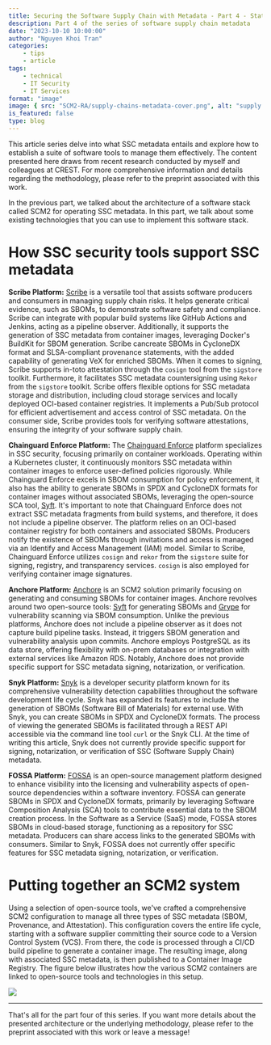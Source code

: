 ```yaml
---
title: Securing the Software Supply Chain with Metadata - Part 4 - State of practice
description: Part 4 of the series of software supply chain metadata
date: "2023-10-10 10:00:00"
author: "Nguyen Khoi Tran"
categories:
    - tips
    - article
tags:
    - technical
    - IT Security
    - IT Services
format: "image"
image: { src: "SCM2-RA/supply-chains-metadata-cover.png", alt: "supply chain" }
is_featured: false
type: blog
---
```



This article series delve into what SSC metadata entails and explore how to establish a suite of software tools to manage them effectively. The content presented here draws from recent research conducted by myself and colleagues at CREST. For more comprehensive information and details regarding the methodology, please refer to the preprint associated with this work.

In the previous part, we talked about the architecture of a software stack called SCM2 for operating SSC metadata. In this part, we talk about some existing technologies that you can use to implement this software stack. 

# How SSC security tools support SSC metadata

**Scribe Platform:** [Scribe](https://scribesecurity.com/scribe-platform/) is a versatile tool that assists software producers and consumers in managing supply chain risks. It helps generate critical evidence, such as SBOMs, to demonstrate software safety and compliance. Scribe can integrate with popular build systems like GitHub Actions and Jenkins, acting as a pipeline observer. Additionally, it supports the generation of SSC metadata from container images, leveraging Docker's BuildKit for SBOM generation. Scribe cancreate SBOMs in CycloneDX format and SLSA-compliant provenance statements, with the added capability of generating VeX for enriched SBOMs. When it comes to signing, Scribe supports in-toto attestation through the `cosign` tool from the `sigstore` toolkit. Furthermore, it facilitates SSC metadata countersigning using `Rekor` from the `sigstore` toolkit. Scribe offers flexible options for SSC metadata storage and distribution, including cloud storage services and locally deployed OCI-based container registries. It implements a Pub/Sub protocol for efficient advertisement and access control of SSC metadata. On the consumer side, Scribe provides tools for verifying software attestations, ensuring the integrity of your software supply chain.

**Chainguard Enforce Platform:** The [Chainguard Enforce](https://www.chainguard.dev/chainguard-enforce) platform specializes in SSC security, focusing primarily on container workloads. Operating within a Kubernetes cluster, it continuously monitors SSC metadata within container images to enforce user-defined policies rigorously. While Chainguard Enforce excels in SBOM consumption for policy enforcement, it also has the ability to generate SBOMs in SPDX and CycloneDX formats for container images without associated SBOMs, leveraging the open-source SCA tool, [Syft](https://github.com/anchore/syft). It's important to note that Chainguard Enforce does not extract SSC metadata fragments from build systems, and therefore, it does not include a pipeline observer. The platform relies on an OCI-based container registry for both containers and associated SBOMs. Producers notify the existence of SBOMs through invitations and access is managed via an Identify and Access Management (IAM) model. Similar to Scribe, Chainguard Enforce utilizes `cosign` and `rekor` from the `sigstore` suite for signing, registry, and transparency services. `cosign` is also employed for verifying container image signatures.

**Anchore Platform:** [Anchore](https://anchore.com/opensource/) is an SCM2 solution primarily focusing on generating and consuming SBOMs for container images. Anchore revolves around two open-source tools: [Syft](https://github.com/anchore/syft) for generating SBOMs and [Grype](https://github.com/anchore/grype) for vulnerability scanning via SBOM consumption. Unlike the previous platforms, Anchore does not include a pipeline observer as it does not capture build pipeline tasks. Instead, it triggers SBOM generation and vulnerability analysis upon commits. Anchore employs PostgreSQL as its data store, offering flexibility with on-prem databases or integration with external services like Amazon RDS. Notably, Anchore does not provide specific support for SSC metadata signing, notarization, or verification.

**Snyk Platform:** [Snyk](https://snyk.io/) is a developer security platform known for its comprehensive vulnerability detection capabilities throughout the software development life cycle. Snyk has expanded its features to include the generation of SBOMs (Software Bill of Materials) for external use. With Snyk, you can create SBOMs in SPDX and CycloneDX formats. The process of viewing the generated SBOMs is facilitated through a REST API accessible via the command line tool `curl` or the Snyk CLI. At the time of writing this article, Snyk does not currently provide specific support for signing, notarization, or verification of SSC (Software Supply Chain) metadata.

**FOSSA Platform:** [FOSSA](https://fossa.com/) is an open-source management platform designed to enhance visibility into the licensing and vulnerability aspects of open-source dependencies within a software inventory. FOSSA can generate SBOMs in SPDX and CycloneDX formats, primarily by leveraging Software Composition Analysis (SCA) tools to contribute essential data to the SBOM creation process. In the Software as a Service (SaaS) mode, FOSSA stores SBOMs in cloud-based storage, functioning as a repository for SSC metadata. Producers can share access links to the generated SBOMs with consumers. Similar to Snyk, FOSSA does not currently offer specific features for SSC metadata signing, notarization, or verification.

# Putting together an SCM2 system

Using a selection of open-source tools, we've crafted a comprehensive SCM2 configuration to manage all three types of SSC metadata (SBOM, Provenance, and Attestation). This configuration covers the entire life cycle, starting with a software supplier committing their source code to a Version Control System (VCS). From there, the code is processed through a CI/CD build pipeline to generate a container image. The resulting image, along with associated SSC metadata, is then published to a Container Image Registry. The figure below illustrates how the various SCM2 containers are linked to open-source tools and technologies in this setup.

![](SCM2-RA/SCM2_instantiation.png)


_____
That's all for the part four of this series. If you want more details about the presented architecture or the underlying methodology, please refer to the preprint associated with this work or leave a message!  